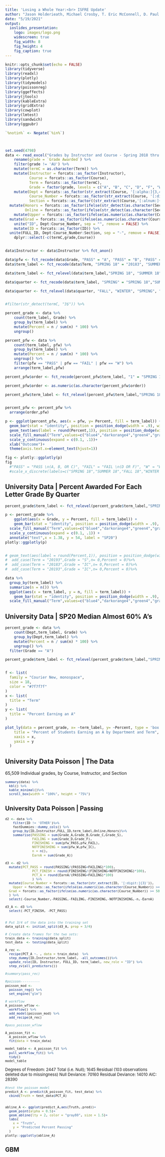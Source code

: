 ```yaml
---
title: 'Losing a Whole Year:<br> ISFRE Update'
author: "Jason Holderieath, Michael Crosby, T. Eric McConnell, D. Paul Jackson"
date: "5/19/2021"
output: 
  ioslides_presentation:
    logo: images/logo.png
    widescreen: true
    fig_width: 8
    fig_height: 4
    fig_caption: true
---
```


```r
knitr::opts_chunk$set(echo = FALSE)
library(tidyverse)
library(readxl)
library(plotly)
library(tidymodels)
library(poissonreg)
library(ggeffects)
library(jtools)
library(kableExtra)
library(gridExtra)
library(cowplot)
library(lmtest)
library(sandwich)
library(ggpubr)

`%notin%` <- Negate(`%in%`)



set.seed(4798)
data <- read_excel("Grades by Instructor and Course - Spring 2018 thru Winter 2021.xlsx")%>%
    rename(grade = `Grade Awarded`) %>%
    filter(grade != 'AU') %>%
    mutate(termC = as.character(Term)) %>%
    mutate(Instructor = forcats::as_factor(Instructor), 
           Course = forcats::as_factor(Course),
           Term = forcats::as_factor(termC),
           Grade = factor(grade, levels = c("A", "B", "C", "D", "F", "W", "S", "IC"))) %>%
    mutate(Dept = forcats::as_factor(str_extract(Course, '[:alpha:]{3,4}')),
           Course_Number = forcats::as_factor(str_extract(Course, '[:digit:]{3}')),
           Section = forcats::as_factor((str_extract(Course,'[:alnum:]{3}$')))) %>%
  mutate(Honors = forcats::as_factor(ifelse(str_detect(as.character(Section),"^H")==TRUE,1,0)),
         Online = forcats::as_factor(ifelse(str_detect(as.character(Section),"^V")==TRUE,1,0))) %>%
    mutate(Upper = forcats::as_factor(ifelse(as.numeric(as.character(Course_Number)) >= 300,1,0))) %>%
  mutate(Grad = forcats::as_factor(ifelse(as.numeric(as.character(Course_Number)) >= 500,1,0))) %>%
    unite("ID", Dept:Course_Number, sep = "", remove = FALSE) %>%
    mutate(ID = forcats::as_factor(ID)) %>%
  unite(FULL_ID, Dept:Course_Number:Section, sep = "-", remove = FALSE)%>%
    dplyr::select(-c(termC,grade,Course))


data$Instructor <- data$Instructor %>% fct_anon()

data$pfw <- fct_recode(data$Grade, "PASS" = "A", "PASS" = "B", "PASS" = "C", "PASS" = "S", "FAIL" = "D", "FAIL" = "F")
data$term_label <- fct_recode(data$Term, "SPRING 18" = "20183", "SUMMER 18" = "20184", "FALL 18" = "20191", "WINTER 18-19" = "20192", "SPRING 19" = "20193", "SUMMER 19" = "20194", "FALL 19" = "20201", "WINTER 19-20" = "20202", "SPRING 20" = "20203", "SUMMER 20" = "20204", "FALL 20" = "20211", "WINTER 20-21" = "20212")

data$term_label <- fct_relevel(data$term_label,"SPRING 18", "SUMMER 18", "FALL 18", "WINTER 18-19", "SPRING 19", "SUMMER 19", "FALL 19", "WINTER 19-20", "SPRING 20", "SUMMER 20", "FALL 20", "WINTER 20-21")

data$quarter <- fct_recode(data$term_label, "SPRING" = "SPRING 18","SUMMER" = "SUMMER 18","FALL" = "FALL 18","WINTER" = "WINTER 18-19","SPRING" = "SPRING 19","SUMMER" = "SUMMER 19","FALL" = "FALL 19", "WINTER" = "WINTER 19-20","SPRING" = "SPRING 20","SUMMER" = "SUMMER 20","FALL" = "FALL 20","WINTER" = "WINTER 20-21")

data$quarter <- fct_relevel(data$quarter, "FALL", "WINTER", "SPRING", "SUMMER")


#filter(str_detect(termC, "3$")) %>%
```

```r
percent_grade <- data %>%
    count(term_label, Grade) %>%
    group_by(term_label) %>%
    mutate(Percent = n / sum(n) * 100) %>%
    ungroup()

percent_pfw <- data %>%
    count(term_label, pfw) %>%
    group_by(term_label) %>%
    mutate(Percent = n / sum(n) * 100) %>%
    ungroup() %>%
    filter(pfw == "PASS" | pfw == "FAIL" | pfw == "W") %>%
    arrange(term_label,pfw)

percent_pfw$order <- fct_recode(percent_pfw$term_label, "1" = "SPRING 18","2" = "SUMMER 18","3" = "FALL 18","4" = "WINTER 18-19","5" = "SPRING 19","6" = "SUMMER 19","7" = "FALL 19", "8" = "WINTER 19-20","9" = "SPRING 20","10" = "SUMMER 20","11" = "FALL 20","12" = "WINTER 20-21")

percent_pfw$order <- as.numeric(as.character(percent_pfw$order))

percent_pfw$term_label <- fct_relevel(percent_pfw$term_label,"SPRING 18", "SUMMER 18", "FALL 18", "WINTER 18-19", "SPRING 19", "SUMMER 19", "FALL 19", "WINTER 19-20", "SPRING 20", "SUMMER 20", "FALL 20", "WINTER 20-21")


percent_pfw <- percent_pfw %>%
  arrange(order,pfw)

p <- ggplot(percent_pfw, aes(x = pfw, y= Percent, fill = term_label)) + 
  geom_bar(stat = "identity", position = position_dodge(width = .9), width = .8) + 
  geom_text(aes(label = round(Percent,1)), position = position_dodge(width = .9), vjust = 0.2, hjust = -0.1, size = 3,angle = 90) +
  scale_fill_manual("Term",values=c("blue4","darkorange4","green4","gray4","blue3","darkorange3","green3","gray3","blue2","darkorange2","green2","gray2","blue1","darkorange1","green1","gray1"))+
  scale_y_continuous(expand = c(0.1, .1))+
  xlab("Outcome")+
  theme(axis.text.x=element_text(hjust=1))

fig <- plotly::ggplotly(p)
fig
  #"PASS" = "PASS \n(A, B, OR C)", "FAIL" = "FAIL \n(D OR F)", "W" = "W")
  #scale_x_discrete(labels=c("SPRING 18","SUMMER 18","FALL 18","WINTER 18-19","SPRING 19", "SUMMER 19","FALL 19", "WINTER 19-20", "SPRING 20","SUMMER 20", "FALL 20", "WINTER 20-21"))+
```


## University Data | Percent Awarded For Each Letter Grade By Quarter

```r

percent_grade$term_label <- fct_relevel(percent_grade$term_label,"SPRING 18", "SUMMER 18", "FALL 18", "WINTER 18-19", "SPRING 19", "SUMMER 19", "FALL 19", "WINTER 19-20", "SPRING 20", "SUMMER 20", "FALL 20", "WINTER 20-21")

p <- percent_grade %>%
    ggplot(aes(x = Grade, y = Percent, fill = term_label)) +
    geom_bar(stat = "identity", position = position_dodge(width = .9), width = .8)+
  scale_fill_manual("Term",values=c("blue4","darkorange4","green4","gray4","blue3","darkorange3","green3","gray3","blue2","darkorange2","green2","gray2","blue1","darkorange1","green1","gray1"))+
  scale_y_continuous(expand = c(0.1, .1)) +
  annotate("text",x = 1.38, y = 54, label = "SP20")
plotly::ggplotly(p)


# geom_text(aes(label = round(Percent,1)), position = position_dodge(width = .9), vjust = 0.2, hjust = -0.1, size = 3,angle = 90) +
#  add_case(Term = "20193",Grade = "S",n= 0,Percent = 0)%>%
#  add_case(Term = "20183",Grade = "IC",n= 0,Percent = 0)%>%
#  add_case(Term = "20193",Grade = "IC",n= 0,Percent = 0)%>%
```

```r
data %>%
  group_by(term_label) %>%
  summarize(n = n()) %>%
  ggplot(aes(x = term_label, y = n, fill = term_label)) +
    geom_bar(stat = "identity", position = position_dodge(width = .9), width = .8)+
  scale_fill_manual("Term",values=c("blue4","darkorange4","green4","gray4","blue3","darkorange3","green3","gray3","blue2","darkorange2","green2","gray2","blue1","darkorange1","green1","gray1"))
```

## University Data | SP20 Median Almost 60% A's

```r
percent_grade <- data %>%
    count(Dept,term_label, Grade) %>%
    group_by(Dept,term_label) %>%
    mutate(Percent = n / sum(n) * 100) %>%
    ungroup() %>%
  filter(Grade == "A")

percent_grade$term_label <- fct_relevel(percent_grade$term_label,"SPRING 18", "SUMMER 18", "FALL 18", "WINTER 18-19", "SPRING 19", "SUMMER 19", "FALL 19", "WINTER 19-20", "SPRING 20", "SUMMER 20", "FALL 20", "WINTER 20-21")


f <- list(
  family = "Courier New, monospace",
  size = 18,
  color = "#7f7f7f"
)
x <- list(
  title = "Term"
)
y <- list(
  title = "Percent Earning an A"
)

plot_ly(data = percent_grade, x= ~term_label, y= ~Percent, type = 'box') %>% layout(
    title = "Percent of Students Earning an A by Department and Term",
    xaxis = x,
    yaxis = y
  )

```


## University Data Poisson | The Data
65,509 Individual grades, by Course, Instructor, and Section
<font size="2">
```r
summary(data) %>% 
  kbl() %>%
  kable_minimal()%>%
  scroll_box(width = "100%", height = "75%")

```


## University Data Poisson | Passing

```r
d2 <- data %>%
    filter(ID != 'OTHER')%>%
    fastDummies::dummy_cols() %>%
    group_by(ID,Instructor,FULL_ID,term_label,Online,Honors)%>%
    summarise(PASSING = sum(Grade_A,Grade_B,Grade_C,Grade_S),
              FAILING = sum(Grade_D,Grade_F),
              FINISHING = sum(pfw_PASS,pfw_FAIL),
              NOTFINISHING = sum(pfw_W,pfw_IC),
              n = n(),
              EarnA = sum(Grade_A))

d3 <- d2 %>%
  mutate(PCT_PASS = round(PASSING/(PASSING+FAILING)*100),
              PCT_FINISH = round(FINISHING/(FINISHING+NOTFINISHING)*100),
              PCT_A = round(EarnA/(PASSING+FAILING)*100)
              ) %>%
  mutate(Course_Number = forcats::as_factor(str_extract(ID, '[:digit:]{3}')),
    Upper = forcats::as_factor(ifelse(as.numeric(as.character(Course_Number)) >= 300 & as.numeric(as.character(Course_Number)) < 500,1,0)),
  Grad = forcats::as_factor(ifelse(as.numeric(as.character(Course_Number)) >= 500,1,0))  
  ) %>%
  select(-Course_Number,-PASSING,-FAILING,-FINISHING,-NOTFINISHING,-n,-EarnA)

d3_A <- d3 %>%
  select(-PCT_FINISH, -PCT_PASS)


# Put 3/4 of the data into the training set 
data_split <- initial_split(d3_A, prop = 3/4)

# Create data frames for the two sets:
train_data <- training(data_split)
test_data  <- testing(data_split)

A_rec <- 
  recipe(PCT_A ~. , data = train_data)  %>% 
  step_dummy(ID,Instructor,term_label, -all_outcomes())%>%
  update_role(ID, Instructor, FULL_ID, term_label, new_role = "ID") %>% 
  step_zv(all_predictors())

#summary(pass_rec)

#poisson----------
poisson_mod <- 
  poisson_reg() %>% 
  set_engine("glm") 

# workflow
A_poisson_wflow <- 
  workflow() %>% 
  add_model(poisson_mod) %>% 
  add_recipe(A_rec)

#pass_poisson_wflow

A_poisson_fit <- 
  A_poisson_wflow %>% 
  fit(data = train_data)

model_table <- A_poisson_fit %>% 
  pull_workflow_fit() %>% 
  tidy()
model_table
```

Degrees of Freedom: 2447 Total (i.e. Null);  1645 Residual
  (103 observations deleted due to missingness)
Null Deviance:	    70160 
Residual Deviance: 14010 	AIC: 28390

```r
#test the poisson model
predict_A <- predict(A_poisson_fit, test_data) %>%
  cbind(Truth = test_data$PCT_A) 


abline_A <- ggplot(predict_A,aes(Truth,.pred))+
  geom_point(alpha = 0.5)+
  geom_abline(lty = 2, color = "gray80", size = 1.5)+
  labs(
    x = "Truth",
    y = "Predicted Percent Passing"
  )
plotly::ggplotly(abline_A)
```

## GBM


